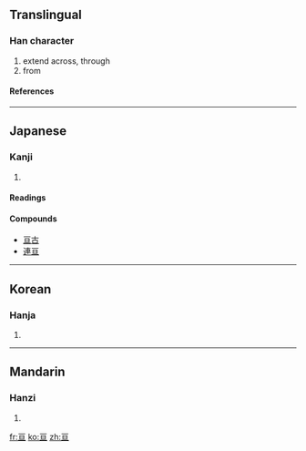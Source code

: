 {{see|亙}}<!-- may be replaced by zh-forms -->

==Translingual==
===Han character===
{{Han char|rad=二|as=04|sn=6|four=|canj=一日一 (MAM)}}
# extend across, through
# from
====References====
{{Han ref|kx=0087.040|dkj=00262|dj=0183.100|hdz=10017.160|uh=4E98|ud=20120}}
----

==Japanese==
===Kanji===
{{ja-kanji|grade=|rs=二04}}
# {{defn|Japanese}}
====Readings====
{{ja-readings|on=[[せん]] (sen), [[かん]] (kan), [[こう]] (kō)|kun=[[もとめる]] (motomeru), [[わたる]] ([[亘る]], wataru)}}
====Compounds====
*[[亘古]]
*[[連亘]]
----
==Korean==
===Hanja===
{{ko-hanja|hangeul=선, 환|rv=seon, hwan|mr=sŏn, hwan}}
# {{defn|Korean}}
----
==Mandarin==
===Hanzi===
{{cmn-hanzi|pin=gèn (gen4)|wg=ken<sup>4</sup>|y=}}
# {{defn|Mandarin}}

[[fr:亘]]
[[ko:亘]]
[[zh:亘]]